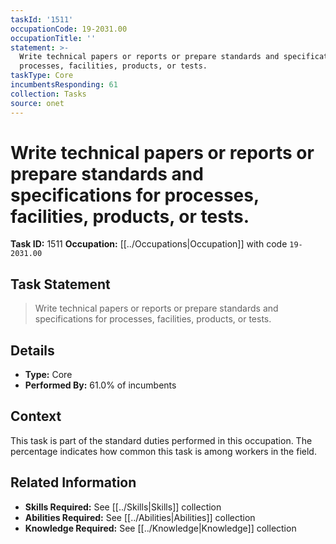 ```yaml
---
taskId: '1511'
occupationCode: 19-2031.00
occupationTitle: ''
statement: >-
  Write technical papers or reports or prepare standards and specifications for
  processes, facilities, products, or tests.
taskType: Core
incumbentsResponding: 61
collection: Tasks
source: onet
---
```

# Write technical papers or reports or prepare standards and specifications for processes, facilities, products, or tests.

**Task ID:** 1511
**Occupation:** [[../Occupations|Occupation]] with code `19-2031.00`

## Task Statement

> Write technical papers or reports or prepare standards and specifications for processes, facilities, products, or tests.

## Details

- **Type:** Core
- **Performed By:** 61.0% of incumbents

## Context

This task is part of the standard duties performed in this occupation. The percentage indicates how common this task is among workers in the field.

## Related Information

- **Skills Required:** See [[../Skills|Skills]] collection
- **Abilities Required:** See [[../Abilities|Abilities]] collection
- **Knowledge Required:** See [[../Knowledge|Knowledge]] collection
